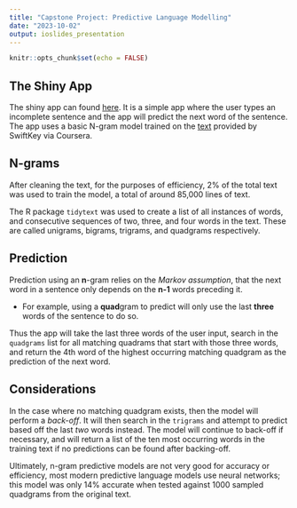 ```yaml
---
title: "Capstone Project: Predictive Language Modelling"
date: "2023-10-02"
output: ioslides_presentation
---
```


```r
knitr::opts_chunk$set(echo = FALSE)
```
## The Shiny App
The shiny app can found [here](https://randomess.shinyapps.io/Ngram/). It is a simple app where the user types an incomplete sentence and the app will predict the next word of the sentence. The app uses a basic N-gram model trained on the [text](https://d396qusza40orc.cloudfront.net/dsscapstone/dataset/Coursera-SwiftKey.zip) provided by SwiftKey via Coursera.

## N-grams
After cleaning the text, for the purposes of efficiency, 2% of the total text was used to train the model, a total of around 85,000 lines of text. 

The R package `tidytext` was used to create a list of all instances of words, and consecutive sequences of two, three, and four words in the text. These are called unigrams, bigrams, trigrams, and quadgrams respectively.

## Prediction
Prediction using an **n**-gram relies on the *Markov assumption*, that the next word in a sentence only depends on the **n-1** words preceding it. 

- For example, using a **quad**gram to predict will only use the last **three** words of the sentence to do so.

Thus the app will take the last three words of the user input, search in the `quadgrams` list for all matching quadrams that start with those three words, and return the 4th word of the highest occurring matching quadgram as the prediction of the next word.

## Considerations
In the case where no matching quadgram exists, then the model will perform a *back-off*. It will then search in the `trigrams` and attempt to predict based off the last *two* words instead. The model will continue to back-off if necessary, and will return a list of the ten most occurring words in the training text if no predictions can be found after backing-off.

Ultimately, n-gram predictive models are not very good for accuracy or efficiency, most modern predictive language models use neural networks; this model was only 14% accurate when tested against 1000 sampled quadgrams from the original text.
